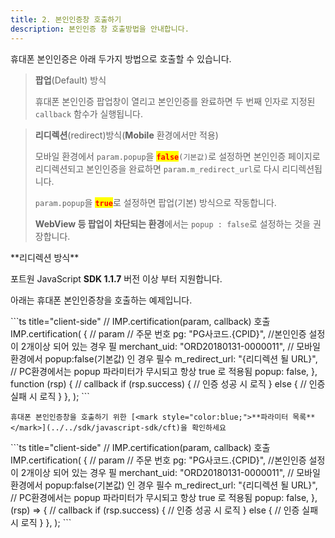```yaml
---
title: 2. 본인인증창 호출하기
description: 본인인증 창 호출방법을 안내합니다.
---
```



휴대폰 본인인증은 아래 두가지 방법으로 호출할 수 있습니다.

> **팝업**(Default) 방식
>
> 휴대폰 본인인증 팝업창이 열리고 본인인증를 완료하면 두 번째 인자로 지정된 `callback` 함수가 실행됩니다.

> **리디렉션**(redirect)방식(**Mobile** 환경에서만 적용)
>
> 모바일 환경에서 `param.popup`을 <mark style="color:red;">**`false`**</mark>`(기본값)`로 설정하면 본인인증 페이지로 리디렉션되고 본인인증을 완료하면 `param.m_redirect_url`로 다시 리디렉션됩니다.
>
> `param.popup`을 <mark style="color:red;">**`true`**</mark>로 설정하면 팝업(기본) 방식으로 작동합니다.
>
> **WebView 등 팝업이 차단되는 환경**에서는 `popup : false`로 설정하는 것을 권장합니다.

<Hint style="warning">
  **리디렉션 방식**

  포트원 JavaScript **SDK 1.1.7** 버전 이상 부터 지원합니다.
</Hint>

아래는 휴대폰 본인인증창을 호출하는 예제입니다.

<Tabs>
  <Tab title="JavaScript">
    ```ts title="client-side"
    // IMP.certification(param, callback) 호출
    IMP.certification(
      {
        // param
        // 주문 번호
        pg: "PG사코드.{CPID}", //본인인증 설정이 2개이상 되어 있는 경우 필
        merchant_uid: "ORD20180131-0000011",
        // 모바일환경에서 popup:false(기본값) 인 경우 필수
        m_redirect_url: "{리디렉션 될 URL}",
        // PC환경에서는 popup 파라미터가 무시되고 항상 true 로 적용됨
        popup: false,
      },
      function (rsp) {
        // callback
        if (rsp.success) {
          // 인증 성공 시 로직
        } else {
          // 인증 실패 시 로직
        }
      },
    );
    ```

    휴대폰 본인인증창을 호출하기 위한 [<mark style="color:blue;">**파라미터 목록**</mark>](../../sdk/javascript-sdk/cft)을 확인하세요
  </Tab>

  <Tab title="JS ES Next">
    ```ts title="client-side"
    // IMP.certification(param, callback) 호출
    IMP.certification(
      {
        // param
        // 주문 번호
        pg: "PG사코드.{CPID}", //본인인증 설정이 2개이상 되어 있는 경우 필
        merchant_uid: "ORD20180131-0000011",
        // 모바일환경에서 popup:false(기본값) 인 경우 필수
        m_redirect_url: "{리디렉션 될 URL}",
        // PC환경에서는 popup 파라미터가 무시되고 항상 true 로 적용됨
        popup: false,
      },
      (rsp) => {
        // callback
        if (rsp.success) {
          // 인증 성공 시 로직
        } else {
          // 인증 실패 시 로직
        }
      },
    );
    ```
  </Tab>
</Tabs>
